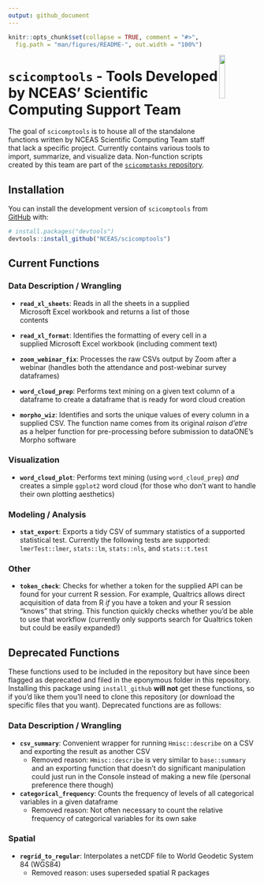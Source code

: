 ```yaml
---
output: github_document
---
```


<!-- README.md is generated from README.Rmd. Please edit that file -->

```r
knitr::opts_chunk$set(collapse = TRUE, comment = "#>",
  fig.path = "man/figures/README-", out.width = "100%")
```

<img src = "inst/images/scicomptools_hex.png" align = "right" width = "15%" />

# `scicomptools` - Tools Developed by NCEAS' Scientific Computing Support Team

<!-- badges: start -->
<!-- badges: end -->

The goal of `scicomptools` is to house all of the standalone functions written by NCEAS Scientific Computing Team staff that lack a specific project. Currently contains various tools to import, summarize, and visualize data. Non-function scripts created by this team are part of the [`scicomptasks` repository](https://github.com/NCEAS/scicomptasks#readme).

## Installation

You can install the development version of `scicomptools` from [GitHub](https://github.com/) with:

``` r
# install.packages("devtools")
devtools::install_github("NCEAS/scicomptools")
```

## Current Functions

### Data Description / Wrangling

- **`read_xl_sheets`**: Reads in all the sheets in a supplied Microsoft Excel workbook and returns a list of those contents

- **`read_xl_format`**: Identifies the formatting of every cell in a supplied Microsoft Excel workbook (including comment text)

-   **`zoom_webinar_fix`**: Processes the raw CSVs output by Zoom after a webinar (handles both the attendance and post-webinar survey dataframes)

-   **`word_cloud_prep`**: Performs text mining on a given text column of a dataframe to create a dataframe that is ready for word cloud creation

- **`morpho_wiz`**: Identifies and sorts the unique values of every column in a supplied CSV. The function name comes from its original *raison d'etre* as a helper function for pre-processing before submission to dataONE's Morpho software

### Visualization

- **`word_cloud_plot`**: Performs text mining (using `word_cloud_prep`) *and* creates a simple `ggplot2` word cloud (for those who don't want to handle their own plotting aesthetics)

### Modeling / Analysis

-   **`stat_export`**: Exports a tidy CSV of summary statistics of a supported statistical test. Currently the following tests are supported: `lmerTest::lmer`, `stats::lm`, `stats::nls`, and `stats::t.test`

### Other

- **`token_check`**: Checks for whether a token for the supplied API can be found for your current R session. For example, Qualtrics allows direct acquisition of data from R *if* you have a token and your R session "knows" that string. This function quickly checks whether you'd be able to use that workflow (currently only supports search for Qualtrics token but could be easily expanded!)

## Deprecated Functions

These functions used to be included in the repository but have since been flagged as deprecated and filed in the eponymous folder in this repository. Installing this package using `install_github` **will not** get these functions, so if you'd like them you'll need to clone this repository (or download the specific files that you want). Deprecated functions are as follows:

### Data Description / Wrangling

- **`csv_summary`**: Convenient wrapper for running `Hmisc::describe` on a CSV and exporting the result as another CSV
    - Removed reason: `Hmisc::describe` is very similar to `base::summary` and an exporting function that doesn't do significant manipulation could just run in the Console instead of making a new file (personal preference there though) 

- **`categorical_frequency`**: Counts the frequency of levels of all categorical variables in a given dataframe
    - Removed reason: Not often necessary to count the relative frequency of categorical variables for its own sake

### Spatial

- **`regrid_to_regular`**: Interpolates a netCDF file to World Geodetic System 84 (WGS84)
    - Removed reason: uses superseded spatial R packages
